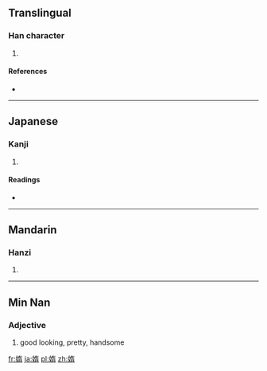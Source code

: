 ==Translingual==

===Han character===
{{Han char|rn=38|rad=女|as=09|sn=12|four=|canj=女大一月 (VKMB)}}

# {{defn|Han|sort=女09}}

====References====
* {{Han ref|kx=0267.200|dkj=06525|dj=0534.190|hdz=21064.100|uh=5AA0|ud=23200}}

----

==Japanese==

===Kanji===
{{ja-kanji|grade=|rs=女09}}

# {{defn|lang=ja|sort=女09}}

====Readings====
* {{ja-readings|on=[[た]] (ta), [[だ]] (da), [[な]] (na), [[ら]] (ra)|kun=[[みめよい]] (mimeyoi), [[おこたる]] (okotaru), [[みめよいさま]] (mimeyoisama)}}

----

==Mandarin==

===Hanzi===
{{cmn-hanzi|pin=[[tuǒ]] ([[tuo3]])|wg=t'o<sup>3</sup>}}

# {{defn|lang=cmn|sort=女09}}

----

== Min Nan ==
=== Adjective ===
{{nan-adj|ts|poj=suí|c=媠}}
# good looking, pretty, handsome

[[fr:媠]]
[[ja:媠]]
[[pl:媠]]
[[zh:媠]]